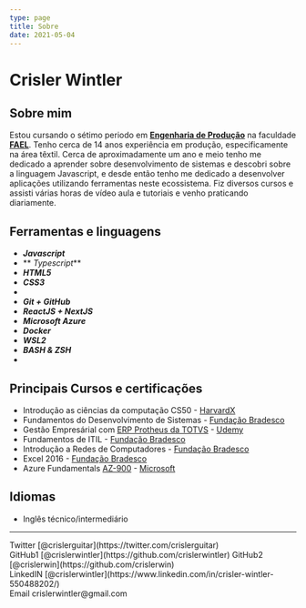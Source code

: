 ```yaml
---
type: page
title: Sobre
date: 2021-05-04
---
```


# Crisler Wintler 

## Sobre mim
Estou cursando o sétimo periodo em [**Engenharia de Produção**](https://www.voitto.com.br/blog/artigo/engenharia-de-producao) na faculdade [**FAEL**](https://fael.edu.br/). Tenho cerca de 14 anos experiência em produção, especificamente na área têxtil. Cerca de aproximadamente um ano e meio tenho me dedicado a aprender sobre desenvolvimento de sistemas e descobri sobre a linguagem Javascript, e desde então tenho me dedicado a desenvolver aplicações utilizando ferramentas neste ecossistema. Fiz diversos cursos e assisti várias horas de vídeo aula e tutoriais e venho praticando diariamente.
## Ferramentas e linguagens
- **_Javascript_** 
- ** _Typescript_**
- **_HTML5_**
-  **_CSS3_**
-
-  **_Git + GitHub_**
- **_ReactJS + NextJS_** 
- **_Microsoft Azure_**
- **_Docker_**
- **_WSL2_**
- **_BASH & ZSH_**
- 
## Principais Cursos e certificações
- Introdução as ciências da computação CS50 - [HarvardX](https://online-learning.harvardedu/course/cs50-introduction-computer-science?delta=0)
- Fundamentos do Desenvolvimento de Sistemas  - [Fundação Bradesco](https://www.ev.org.br/trilhas-de-conhecimento/fundamentos-do-desenvolvimento-de-sistemas)
- Gestão Empresárial com [ERP Protheus da TOTVS](https://www.totvs.com/blog/erp/protheus-da-totvs/) - [Udemy](https://www.udemy.com/course/gestao-empresarial-com-erp/)
- Fundamentos de ITIL - [Fundação Bradesco](https://www.ev.org.br/cursos/fundamentos-de-itil)
- Introdução a Redes de Computadores - [Fundação Bradesco](https://www.ev.org.br/cursos/introducao-a-redes-de-computadores)
- Excel 2016 - [Fundação Bradesco](https://www.ev.org.br/trilhas-de-conhecimento/excel-2016)
- Azure Fundamentals [AZ-900](https://docs.microsoft.com/pt-br/learn/certifications/exams/az-900) - [Microsoft](https://docs.microsoft.com/pt-br)
## Idiomas
- Inglês técnico/intermediário

---

<div>
  Twitter [@crislerguitar](https://twitter.com/crislerguitar)
  <br />
  GitHub1 [@crislerwintler](https://github.com/crislerwintler)
  GitHub2 [@crislerwin](https://github.com/crislerwin)
  <br />
  LinkedIN [@crislerwintler](https://www.linkedin.com/in/crisler-wintler-550488202/)
  <br />
  Email crislerwintler@gmail.com
</div>
